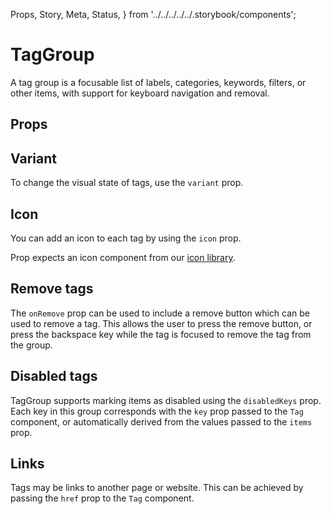   Props,
  Story,
  Meta,
  Status,
} from '../../../../../.storybook/components';


<Meta of={Stories} />

# TagGroup

<Status variant="experimental" />

A tag group is a focusable list of labels, categories, keywords, filters,
or other items, with support for keyboard navigation and removal.

<Story of={Stories.Base} />

## Props

<Props />

## Variant

To change the visual state of tags, use the `variant` prop.

<Story of={Stories.Variant} />

## Icon

You can add an icon to each tag by using the `icon` prop.

Prop expects an icon component from our [icon library](?path=/docs/icons--docs).

<Story of={Stories.Icon} />

## Remove tags

The `onRemove` prop can be used to include a remove button which can be used to remove a tag.
This allows the user to press the remove button, or press the backspace key while the tag
is focused to remove the tag from the group.

<Story of={Stories.RemoveTags} />

## Disabled tags

TagGroup supports marking items as disabled using the `disabledKeys` prop.
Each key in this group corresponds with the `key` prop passed to the `Tag` component,
or automatically derived from the values passed to the `items` prop.

<Story of={Stories.DisabledTags} />

## Links

Tags may be links to another page or website. This can be achieved
by passing the `href` prop to the `Tag` component.

<Story of={Stories.Links} />
